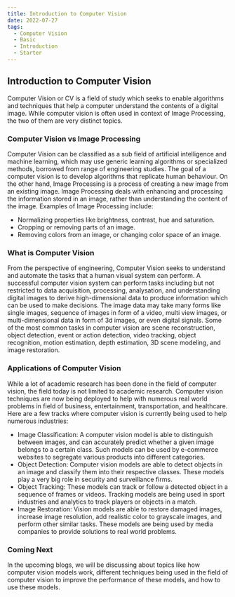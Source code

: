 ```yaml
---
title: Introduction to Computer Vision
date: 2022-07-27
tags:
  - Computer Vision
  - Basic
  - Introduction
  - Starter
---
```


## Introduction to Computer Vision
Computer Vision or CV is a field of study which seeks to enable algorithms and techniques that help a computer understand the contents of a digital image. While computer vision is often used in context of Image Processing, the two of them are very distinct topics.

### Computer Vision vs Image Processing
Computer Vision can be classified as a sub field of artificial intelligence and machine learning, which may use generic learning algorithms or specialized methods, borrowed from range of engineering studies. The goal of a computer vision is to develop algorithms that replicate human behaviour. On the other hand, Image Processing is a process of creating a new image from an existing image. Image Processing deals with enhancing and processing the information stored in an image, rather than understanding the content of the image. Examples of Image Processing include:
- Normalizing properties like brightness, contrast, hue and saturation.
- Cropping or removing parts of an image.
- Removing colors from an image, or changing color space of an image.

### What is Computer Vision
From the perspective of engineering, Computer Vision seeks to understand and automate the tasks that a human visual system can perform. A successful computer vision system can perform tasks including but not restricted to data acquisition, processing, analysation, and understanding digital images to derive high-dimensional data to produce information which can be used to make decisions. The image data may take many forms like single images, sequence of images in form of a video, multi view images, or multi-dimensional data in form of 3d images, or even digital signals.
Some of the most common tasks in computer vision are scene reconstruction, object detection, event or action detection, video tracking, object recognition, motion estimation, depth estimation, 3D scene modeling, and image restoration.

### Applications of Computer Vision
While a lot of academic research has been done in the field of computer vision, the field today is not limited to academic research. Computer vision techniques are now being deployed to help with numerous real world problems in field of business, entertainment, transportation, and healthcare. Here are a few tracks where computer vision is currently being used to help numerous industries:
- Image Classification: A computer vision model is able to distinguish between images, and can accurately predict whether a given image belongs to a certain class. Such models can be used by e-commerce websites to segregate various products into different categories.
- Object Detection: Computer vision models are able to detect objects in an image and classify them into their respective classes. These models play a very big role in security and surveillance firms.
- Object Tracking: These models can track or follow a detected object in a sequence of frames or videos. Tracking models are being used in sport industries and analytics to track players or objects in a match.
- Image Restoration: Vision models are able to restore damaged images, increase image resolution, add realistic color to grayscale images, and perform other similar tasks. These models are being used by media companies to provide solutions to real world problems.

### Coming Next
In the upcoming blogs, we will be discussing about topics like how computer vision models work, different techniques being used in the field of computer vision to improve the performance of these models, and how to use these models.
